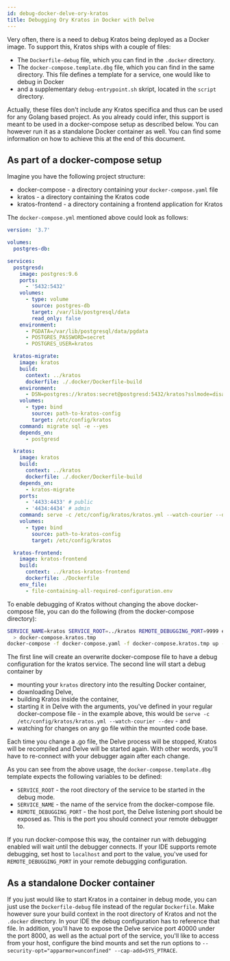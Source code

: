 ```yaml
---
id: debug-docker-delve-ory-kratos
title: Debugging Ory Kratos in Docker with Delve
---
```


Very often, there is a need to debug Kratos being deployed as a Docker image. To support this, Kratos ships with a couple of
files:

- The `Dockerfile-debug` file, which you can find in the `.docker` directory.
- The `docker-compose.template.dbg` file, which you can find in the same directory. This file defines a template for a service,
  one would like to debug in Docker
- and a supplementary `debug-entrypoint.sh` skript, located in the `script` directory.

Actually, these files don't include any Kratos specifica and thus can be used for any Golang based project. As you already could
infer, this support is meant to be used in a docker-compose setup as described below. You can however run it as a standalone
Docker container as well. You can find some information on how to achieve this at the end of this document.

## As part of a docker-compose setup

Imagine you have the following project structure:

- docker-compose - a directory containing your `docker-compose.yaml` file
- kratos - a directory containing the Kratos code
- kratos-frontend - a directory containing a frontend application for Kratos

The `docker-compose.yml` mentioned above could look as follows:

```yaml
version: '3.7'

volumes:
  postgres-db:

services:
  postgresd:
    image: postgres:9.6
    ports:
      - '5432:5432'
    volumes:
      - type: volume
        source: postgres-db
        target: /var/lib/postgresql/data
        read_only: false
    environment:
      - PGDATA=/var/lib/postgresql/data/pgdata
      - POSTGRES_PASSWORD=secret
      - POSTGRES_USER=kratos

  kratos-migrate:
    image: kratos
    build:
      context: ../kratos
      dockerfile: ./.docker/Dockerfile-build
    environment:
      - DSN=postgres://kratos:secret@postgresd:5432/kratos?sslmode=disable&max_conns=20&max_idle_conns=4
    volumes:
      - type: bind
        source: path-to-kratos-config
        target: /etc/config/kratos
    command: migrate sql -e --yes
    depends_on:
      - postgresd

  kratos:
    image: kratos
    build:
      context: ../kratos
      dockerfile: ./.docker/Dockerfile-build
    depends_on:
      - kratos-migrate
    ports:
      - '4433:4433' # public
      - '4434:4434' # admin
    command: serve -c /etc/config/kratos/kratos.yml --watch-courier --dev
    volumes:
      - type: bind
        source: path-to-kratos-config
        target: /etc/config/kratos

  kratos-frontend:
    image: kratos-frontend
    build:
      context: ../kratos-kratos-frontend
      dockerfile: ./Dockerfile
    env_file:
      - file-containing-all-required-configuration.env
```

To enable debugging of Kratos without changing the above docker-compose file, you can do the following (from the docker-compose
directory):

```bash
SERVICE_NAME=kratos SERVICE_ROOT=../kratos REMOTE_DEBUGGING_PORT=9999 envsubst < ../kratos/.docker/docker-compose.template.dbg \
  > docker-compose.kratos.tmp
docker-compose -f docker-compose.yaml -f docker-compose.kratos.tmp up --build -d kratos
```

The first line will create an overwrite docker-compose file to have a debug configuration for the kratos service. The second line
will start a debug container by

- mounting your `kratos` directory into the resulting Docker container,
- downloading Delve,
- building Kratos inside the container,
- starting it in Delve with the arguments, you've defined in your regular docker-compose file - in the example above, this would
  be `serve -c /etc/config/kratos/kratos.yml --watch-courier --dev` - and
- watching for changes on any go file within the mounted code base.

Each time you change a .go file, the Delve process will be stopped, Kratos will be recompiled and Delve will be started again.
With other words, you'll have to re-connect with your debugger again after each change.

As you can see from the above usage, the `docker-compose.template.dbg` template expects the following variables to be defined:

- `SERVICE_ROOT` - the root directory of the service to be started in the debug mode.
- `SERVICE_NAME` - the name of the service from the docker-compose file.
- `REMOTE_DEBUGGING_PORT` - the host port, the Delve listening port should be exposed as. This is the port you should connect your
  remote debugger to.

If you run docker-compose this way, the container run with debugging enabled will wait until the debugger connects. If your IDE
supports remote debugging, set host to `localhost` and port to the value, you've used for `REMOTE_DEBUGGING_PORT` in your remote
debugging configuration.

## As a standalone Docker container

If you just would like to start Kratos in a container in debug mode, you can just use the `Dockerfile-debug` file instead of the
regular `Dockerfile`. Make however sure your build context in the root directory of Kratos and not the `.docker` directory. In
your IDE the debug configuration has to reference that file. In addition, you'll have to expose the Delve service port 40000 under
the port 8000, as well as the actual port of the service, you'll like to access from your host, configure the bind mounts and set
the run options to `--security-opt="apparmor=unconfined" --cap-add=SYS_PTRACE`.

